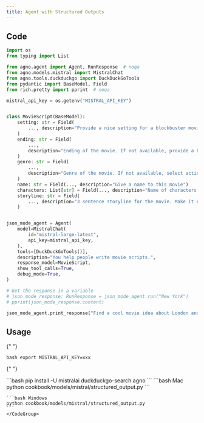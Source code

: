 ```yaml
---
title: Agent with Structured Outputs
---
```


## Code

```python cookbook/models/mistral/structured_output.py
import os
from typing import List

from agno.agent import Agent, RunResponse  # noqa
from agno.models.mistral import MistralChat
from agno.tools.duckduckgo import DuckDuckGoTools
from pydantic import BaseModel, Field
from rich.pretty import pprint  # noqa

mistral_api_key = os.getenv("MISTRAL_API_KEY")


class MovieScript(BaseModel):
    setting: str = Field(
        ..., description="Provide a nice setting for a blockbuster movie."
    )
    ending: str = Field(
        ...,
        description="Ending of the movie. If not available, provide a happy ending.",
    )
    genre: str = Field(
        ...,
        description="Genre of the movie. If not available, select action, thriller or romantic comedy.",
    )
    name: str = Field(..., description="Give a name to this movie")
    characters: List[str] = Field(..., description="Name of characters for this movie.")
    storyline: str = Field(
        ..., description="3 sentence storyline for the movie. Make it exciting!"
    )


json_mode_agent = Agent(
    model=MistralChat(
        id="mistral-large-latest",
        api_key=mistral_api_key,
    ),
    tools=[DuckDuckGoTools()],
    description="You help people write movie scripts.",
    response_model=MovieScript,
    show_tool_calls=True,
    debug_mode=True,
)

# Get the response in a variable
# json_mode_response: RunResponse = json_mode_agent.run("New York")
# pprint(json_mode_response.content)

json_mode_agent.print_response("Find a cool movie idea about London and write it.")
```

## Usage

<Steps>
  <Snippet file="create-venv-step.mdx" />

{" "}

<Step title="Set your API key">```bash export MISTRAL_API_KEY=xxx ```</Step>

{" "}

<Step title="Install libraries">
  ```bash pip install -U mistralai duckduckgo-search agno ```
</Step>

  <Step title="Run Agent">
    <CodeGroup>
    ```bash Mac
    python cookbook/models/mistral/structured_output.py
    ```

    ```bash Windows
    python cookbook/models/mistral/structured_output.py
    ```
    </CodeGroup>

  </Step>
</Steps>
